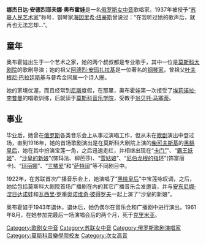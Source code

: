 {{copyedit|time=2014-01-31T08:53:05+00:00}}
{{unreferenced|time=2014-01-31T08:53:05+00:00}}
{{藝人
|姓名 =娜杰日达·奥布霍娃
|类型 = 女歌手
|图片 = Надежда Андреевна Обухова.jpg
|图片简介 = 
|外文名 = {{lang|ru|Надежда Обухова}}
|外文 = ru
|出生日期 = {{OldStyleDate|1886年|3月6日|2月22日}}
|出生地点 = [[俄罗斯帝国|俄罗斯帝国]][[莫斯科|莫斯科]]
|逝世日期 = {{death date and age|1961|8|14|1886|3|6}}
|逝世地点 = 苏联[[费奥多西亚|费奥多西亚]]
|活跃年代=1916年 - 1961年
|民族 = 俄罗斯
|语言 = [[俄语|俄语]]
|职业 = [[歌手|歌手]]（女中音）
|国籍 = {{flag|Russian Empire}}→{{flag|USSR}}
|音乐类型 =
|奖项 =
{{{!}} style="background: transparent"
{{!}} {{列宁勋章}}{{!!}}{{劳动红旗勋章}}{{!!}}{{劳动红旗勋章}}{{!!}}{{卫国战争中忘我劳动奖章}}
{{!}}}
{{{!}} style="background: transparent"
{{!}} {{苏联人民艺术家|1937}} {{苏俄人民艺术家|1933}} {{苏俄功勋艺术家|1928}} {{斯大林奖}}
{{!}}}
}}
'''娜杰日达·安德烈耶夫娜·奥布霍娃'''{{BD|1886年||1961年||}}是一名[[俄罗斯|俄罗斯]][[女中音|女中音]]歌唱家。1937年被授予“[[苏联人民艺术家|苏联人民艺术家]]”称号，钢琴家[[海因里希·纽豪斯|海因里希·纽豪斯]]曾说过：“在我听过她的歌声后，就再也无法忘却...”。

== 童年 ==
奥布霍娃出生于一个艺术之家，她的两个叔叔都是专业歌手，其中一位是[[莫斯科大剧院|莫斯科大剧院]]的歌剧导演；她的祖父[[阿德烈·安玛扎拉基|阿德烈·安玛扎拉基]]是一位著名的[[钢琴家|钢琴家]]，曾祖父[[叶夫根尼·巴拉廷斯基|叶夫根尼·巴拉廷斯基]]与普希金同属一个诗人圈。

她的家境优渥，而且经常到[[尼斯|尼斯]]度假，在那里，奥布霍娃第一次接受了[[埃莉诺拉·李普曼|埃莉诺拉·李普曼]]的唱歌训练，后就读于[[莫斯科音乐学院|莫斯科音乐学院]]，受教于[[翁贝托·马塞蒂|翁贝托·马塞蒂]]。

== 事业 ==
毕业后，她曾在[[俄罗斯|俄罗斯]]各类音乐会上从事过演唱工作，但从未在[[歌剧|歌剧]]演出中登过场，直到1916年，她的首场歌剧演出是在莫斯科大剧院上演的[[柴可夫斯基|柴可夫斯基]]的[[黑桃皇后|黑桃皇后]]，她在其中扮演宝莲一角，之后迅速走红，并相继出现在“[[卡门”|卡门”]]”、“[[霸王妖姬|霸王妖姬]]”、“[[沙皇的新娘|沙皇的新娘]]”(饰玛法、柳芭莎)、“[[雪姑娘|雪姑娘]]”、“[[尼伯龙根的指环|尼伯龙根的指环]]”(饰富丽卡)、“[[玛丽娜|玛丽娜]]”、“[[三橘爱|三橘爱]]”和“[[萨特阔|萨特阔]]”等不同剧目中。

1922年，在苏联首次广播音乐会上，她演唱了“[[黑桃皇后|黑桃皇后]]”中宝莲咏叹调，之后，她给包括莫斯科大剧院首场广播剧在内的其它广播音乐会发邀请，并与[[安东尼娜·涅日达诺娃|安东尼娜·涅日达诺娃]]和[[瓦西里·罗季奥诺维奇·彼得罗夫|瓦西里·罗季奥诺维奇·彼得罗夫]]一起上演了“沙皇的新娘”。

奥布霍娃于1943年退休，退休后，她仍偶尔在音乐会和广播剧中进行演出。1961年8月，在她参加完最后一场演唱会后的两个月，死于[[克里米亚|克里米亚]]。

{{Authority control}}
{{DEFAULTSORT:Obukhova, Nadezhda}}
[[Category:歌剧女中音|Category:歌剧女中音]]
[[Category:苏联女中音|Category:苏联女中音]]
[[Category:俄罗斯歌剧演唱家|Category:俄罗斯歌剧演唱家]]
[[Category:莫斯科音樂學院校友|Category:莫斯科音樂學院校友]]
[[Category:次女高音|Category:次女高音]]